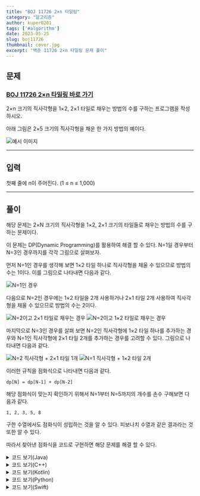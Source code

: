 ```yaml
---
title: "BOJ 11726 2×n 타일링"
category: "알고리즘"
author: kuper0201
tags: ['#algorithm']
date: 2023-05-25
slug: boj11726
thumbnail: cover.jpg
excerpt: "백준 11726 2×n 타일링 문제 풀이"
---
```


## 문제

### <a href="https://boj.kr/11726" target="_blank">BOJ 11726 2×n 타일링 바로 가기</a>

2×n 크기의 직사각형을 1×2, 2×1 타일로 채우는 방법의 수를 구하는 프로그램을 작성하시오.

아래 그림은 2×5 크기의 직사각형을 채운 한 가지 방법의 예이다.

![예시 이미지](./images/example.png)

---

## 입력

첫째 줄에 n이 주어진다. (1 ≤ n ≤ 1,000)

---

## 풀이

해당 문제는 2×N 크기의 직사각형을 1×2, 2×1 크기의 타일들로 채우는 방법의 수를 구하는 문제이다.

이 문제는 DP(Dynamic Programming)를 활용하여 해결 할 수 있다. N=1일 경우부터 N=3인 경우까지를 각각 그림으로 살펴보자.

먼저 N=1인 경우를 생각해 보면 1×2 타일 하나로 직사각형을 채울 수 있으므로 방법의 수는 1이다.
이를 그림으로 나타내면 다음과 같다.

![N=1인 경우](./images/N1.png)

다음으로 N=2인 경우에는 1×2 타일을 2개 사용하거나 2×1 타일 2개 사용하여 직사각형을 채울 수 있으므로 방법의 수는 2이다.

![N=2이고 2×1 타일로 채우는 경우](./images/N2_2x1.png)
![N=2이고 1×2 타일로 채우는 경우](./images/N2_1x2.png)

마지막으로 N=3인 경우를 살펴 보면 N=2인 직사각형에 1×2 타일 하나를 추가하는 경우와 N=1인 직사각형에 2×1 타일 2개를 추가하는 경우를 고려할 수 있다. 그림으로 나타내면 다음과 같다.

![N=2 직사각형 + 2×1 타일 1개](./images/N3_N2.png)
![N=1 직사각형 + 1×2 타일 2개](./images/N3_N1.png)

이러한 규칙을 점화식으로 나타내면 다음과 같다.

```
dp[N] = dp[N-1] + dp[N-2]
```

해당 점화식이 맞는지 확인하기 위해서 N=1부터 N=5까지의 개수를 손수 구해보면 다음과 같다.

```
1, 2, 3, 5, 8
```

구한 수열에서도 점화식이 성립하는 것을 알 수 있다.
피보나치 수열과 같은 결과라는 것 또한 알 수 있다.

따라서 찾아낸 점화식을 코드로 구현하면 해당 문제를 해결 할 수 있다.

<details markdown="1">
<summary>코드 보기(Java)</summary>

```javascript
import java.io.*;

public class Main {
    public static void main(String[] args) throws IOException {
        BufferedReader br = new BufferedReader(new InputStreamReader(System.in));
        
        // 가로 길이 입력
        int N = Integer.parseInt(br.readLine());
        int[] dp = new int[N + 2];

        // 첫 항 설정
        dp[1] = 1;

        // 점화식에 따라 dp배열 업데이트
        for(int i = 2; i <= N + 1; i++) {
            dp[i] = dp[i - 1] + dp[i - 2];
            dp[i] %= 10007;
        }

        // 정답 출력
        System.out.print(dp[N + 1]);
    }
}
```
</details>

<details markdown="1">
<summary>코드 보기(C++)</summary>

```cpp
#include <iostream>
#include <cstring>

#define fastio ios_base::sync_with_stdio(false); cin.tie(nullptr); cout.tie(nullptr)
#define endl '\n'

using namespace std;

int main() {
    fastio;
    
    // 가로 길이 입력
    int N;
    cin >> N;
    int dp[N + 2];
    memset(dp, 0, sizeof(dp));

    // 첫 항 설정
    dp[1] = 1;

    // 점화식에 따라 dp배열 업데이트
    for(int i = 2; i <= N + 1; i++) {
        dp[i] = dp[i - 1] + dp[i - 2];
        dp[i] %= 10007;
    }

    // 정답 출력
    cout << dp[N + 1] << endl;
    
    return 0;
}
```
</details>

<details markdown="1">
<summary>코드 보기(Kotlin)</summary>

```javascript
fun main(args: Array<String>) = with(System.`in`.bufferedReader()) {
    // 가로 길이 입력
    var N = readLine().toInt()
    var dp = Array<Int>(N + 2, {0})

    // 첫 항 설정
    dp[1] = 1

    // 점화식에 따라 dp배열 업데이트
    for (i in 2 .. N + 1) {
        dp[i] = dp[i - 1] + dp[i - 2]
        dp[i] %= 10007
    }

    // 정답 출력
    println(dp[N + 1])
}
```
</details>

<details markdown="1">
<summary>코드 보기(Python)</summary>

```python
from sys import stdin

def main():
    # 가로 길이 입력
    N = int(stdin.readline())
    dp = [0] * (N + 2)

    # 첫 항 설정
    dp[1] = 1

    # 점화식에 따라 dp배열 업데이트
    for i in range(2, N + 2):
        dp[i] = dp[i - 1] + dp[i - 2]
        dp[i] = dp[i] % 10007

    # 정답 출력
    print(dp[N + 1])

if __name__ == "__main__":
    main()
```
</details>

<details markdown="1">
<summary>코드 보기(Swift)</summary>

```cpp
import Foundation

func main() {
    // 가로 길이 입력
    var N = Int(readLine()!)!
    var dp = [Int](repeating: 0, count: N + 2)

    // 첫 항 설정
    dp[1] = 1

    // 점화식에 따라 dp배열 업데이트
    for i in 2..<N + 2 {
        dp[i] = dp[i - 1] + dp[i - 2]
        dp[i] %= 10007
    }

    // 정답 출력
    print(dp[N + 1])
}

main()
```
</details>